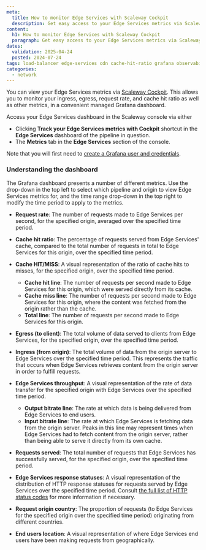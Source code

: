 ```yaml
---
meta:
  title: How to monitor Edge Services with Scaleway Cockpit
  description: Get easy access to your Edge Services metrics via Scaleway Cockpit. Monitor ingress, egress, request rate and cache hit ratio in a convenient managed Grafana dashboard.
content:
  h1: How to monitor Edge Services with Scaleway Cockpit
  paragraph: Get easy access to your Edge Services metrics via Scaleway Cockpit. Monitor ingress, egress, request rate and cache hit ratio in a convenient managed Grafana dashboard.
dates:
  validation: 2025-04-24
  posted: 2024-07-24
tags: load-balancer edge-services cdn cache-hit-ratio grafana observability
categories:
  - network
---
```


You can view your Edge Services metrics via [Scaleway Cockpit](/cockpit/quickstart/). This allows you to monitor your ingress, egress, request rate, and cache hit ratio as well as other metrics, in a convenient managed Grafana dashboard.

Access your Edge Services dashboard in the Scaleway console via either

- Clicking **Track your Edge Services metrics with Cockpit** shortcut in the **Edge Services** dashboard of the pipeline in question. 
- The **Metrics** tab in the **Edge Services** section of the console.

Note that you will first need to [create a Grafana user and credentials](/cockpit/how-to/retrieve-grafana-credentials/).

### Understanding the dashboard

The Grafana dashboard presents a number of different metrics. Use the drop-down in the top left to select which pipeline and origin to view Edge Services metrics for, and the time range drop-down in the top right to modify the time period to apply to the metrics.

<Lightbox src="scaleway-edge-services-metrics.webp" alt="A screenshot of the Grafana dashboard for Edge Services, with all the sections detailed in the following text." />

- **Request rate**: The number of requests made to Edge Services per second, for the specified origin, averaged over the specified time period.
- **Cache hit ratio**: The percentage of requests served from Edge Services' cache, compared to the total number of requests in total to Edge Services for this origin, over the specified time period.
- **Cache HIT/MISS**: A visual representation of the ratio of cache hits to misses, for the specified origin, over the specified time period.
    - **Cache hit line**: The number of requests per second made to Edge Services for this origin, which were served directly from its cache.
    - **Cache miss line**: The number of requests per second made to Edge Services for this origin, where the content was fetched from the origin rather than the cache. 
    - **Total line**: The number of requests per second made to Edge Services for this origin.

- **Egress (to client)**: The total volume of data served to clients from Edge Services, for the specified origin, over the specified time period.
- **Ingress (from origin)**: The total volume of data from the origin server to Edge Services over the specified time period. This represents the traffic that occurs when Edge Services retrieves content from the origin server in order to fulfill requests.
- **Edge Services throughput**: A visual representation of the rate of data transfer for the specified origin with Edge Services over the specified time period.
    - **Output bitrate line**: The rate at which data is being delivered from Edge Services to end users.
    - **Input bitrate line**: The rate at which Edge Services is fetching data from the origin server. Peaks in this line may represent times when Edge Services had to fetch content from the origin server, rather than being able to serve it directly from its own cache.

- **Requests served**: The total number of requests that Edge Services has successfully served, for the specified origin, over the specified time period.
- **Edge Services response statuses**: A visual representation of the distribution of HTTP response statuses for requests served by Edge Services over the specified time period. Consult [the full list of HTTP status codes](https://en.wikipedia.org/wiki/List_of_HTTP_status_codes) for more information if necessary.

- **Request origin country**: The proportion of requests (to Edge Services for the specified origin over the specified time period) originating from different countries.
- **End users location**: A visual representation of where Edge Services end users have been making requests from geographically.
